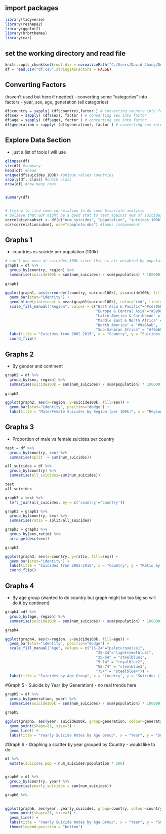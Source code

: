 ## import packages
```r
library(tidyverse)
library(reshape2)
library(ggplot2)
library(hrbrthemes)
library(car)
```

## set the working directory and read file
```r
knitr::opts_chunk$set(root.dir = normalizePath("C:/Users/David Jhang/Desktop/NYC Data Academy/Project 2/Data/"))
df = read.csv("df.csv",stringsAsFactors = FALSE)
```

## Converting Factors
  (haven't used but here if needed)
  - converting some "categories" into factors
  - year, sex, age, generation (all categories)
```r

df$country = sapply( (df$country),factor ) # converting country into factor
df$sex = sapply( (df$sex), factor ) # converting sex into factor
df$age = sapply( (df$age), factor ) # converting sex into factor
df$generation = sapply( (df$generation), factor ) # converting sex into factor

```


## Explore Data Section
  - just a list of tools I will use
```r
glimpse(df)
str(df) #summary
head(df) #head
unique(df$suicides_100k) #unique values countries
sapply(df, class) #check class
nrow(df) #how many rows


summary(df)


# trying to find some correlation to do some bivariate analysis
# believe that GDP might be a good stat to test against num of suicides or suicides_100k
correlationsubset <- df[c("num_suicides", "population", "suicides_100k", "gdp", "gdp_per_capita")]
cor(correlationsubset, use="complete.obs") #looks independent

```

## Graphs 1
  - countries vs suicide per population (100k)
```r

# can't use mean of suicides_100k since this is all weighted by population
graph1 = df %>%
  group_by(country, region) %>%
  summarise(suicide100k = sum(num_suicides) / sum(population) * 100000)
  
graph1

ggplot(graph1, aes(x=reorder(country, suicide100k), y=suicide100k, fill=region)) +
  geom_bar(stat="identity") +
  geom_hline(yintercept = mean(graph1$suicide100k), color="red", linetype = "dotted") +
  scale_fill_manual("Region", values = c("East Asia & Pacific"="#cd7058",
                                         "Europe & Central Asia"="#599ad3",
                                         "Latin America & Caribbean" = "#727272",
                                         "Middle East & North Africa" = "#79c36a",
                                         "North America" = "#9e66ab",
                                         "Sub-Saharan Africa" = "#f9a65a")) +
  labs(title = "Suicides from 2002-2015", x = "Country", y = "Suicides (100k)") +
  coord_flip()

```
## Graphs 2
  - By gender and continent
```r

graph2 = df %>%
  group_by(sex, region) %>%
  summarise(suicide100k = sum(num_suicides) / sum(population) * 100000)
  
graph2

ggplot(graph2, aes(x=region, y=suicide100k, fill=sex)) +
  geom_bar(stat="identity", position="dodge") +
  labs(title = "Male/Female Suicides by Region (per 100k)", x = "Region", y = "Suicides (100k)")


```

## Graphs 3
  - Proportion of male vs female suicides per country
```r

test = df %>%
  group_by(country, sex) %>%
  summarise(split  = sum(num_suicides))

all_suicides = df %>%
  group_by(country) %>%
  summarise(all_suicides=sum(num_suicides))

test
all_suicides

graph3 = test %>%
  left_join(all_suicides, by = c('country'='country'))

graph3 = graph3 %>%
  group_by(country, sex) %>%
  summarise(ratio = split/all_suicides)

graph3 = graph3 %>%
  group_by(sex,ratio) %>% 
  arrange(desc(sex))

graph3

ggplot(graph3, aes(x=country, y=ratio, fill=sex)) +
  geom_bar(stat="identity") +
  labs(title = "Suicides from 2002-2015", x = "Country", y = "Ratio by Gender") +
  coord_flip()


```
## Graphs 4
  - By age group 
  (wanted to do country but graph might be too big so will do it by continent)
```r

graph4 =df %>%
  group_by(age, region) %>%
  summarise(suicide100k = sum(num_suicides) / sum(population) * 100000)

graph4

ggplot(graph4, aes(x=region, y=suicide100k, fill=age)) +
  geom_bar(stat="identity", position="dodge") +
  scale_fill_manual("Age", values = c("15-24"="paleturquoise1",
                                         "25-34"="lightsteelblue1",
                                         "35-54" = "steelblue1",
                                         "5-14" = "royalblue2",
                                         "55-74" = "steelblue3",
                                         "75+" = "steelblue4")) +  
  labs(title = "Suicides by Age Group", x = "Country", y = "Suicides (100k)")

```


#Graph 5 - Suicide by Year (by Generation)
- no real trends here
```r

graph5 = df %>%
  group_by(generation, year) %>%
  summarise(suicide100k = sum(num_suicides) / sum(population) * 100000)

graph5

ggplot(graph5, aes(year, suicide100k, group=generation, colour=generation, fill=generation)) + 
  geom_point(shape=21, size=3) +
  geom_line() +
  labs(title = "Yearly Suicide Rates by Age Group", x = "Year", y = "Suicides (100k)")

```
#Graph 6 - Graphing a scatter by year grouped by Country
- would like to do 
```r

df %>%
  mutate(suicides.pop = num_suicides/population * 100)


graph6 = df %>%
  group_by(country, year) %>%
  summarise(yearly_suicides = sum(num_suicides))

graph6 %>%
  

ggplot(graph6, aes(year, yearly_suicides, group=country, colour=country, fill=country)) + 
  geom_point(shape=21, size=3) +
  geom_line() +
  labs(title = "Yearly Suicide Rates by Age Group", x = "Year", y = "Suicides (100k)") + 
  theme(legend.position = "bottom")


```


